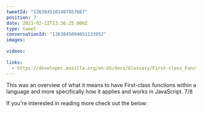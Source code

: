 ```yaml
---
tweetId: "1363845101487857667"
position: 7
date: 2021-02-22T13:36:25.000Z
type: tweet
conversationId: "1363845094651133952"
images:
  
videos:
  
links:
  - https://developer.mozilla.org/en-US/docs/Glossary/First-class_Function
---
```

This was an overview of what it means to have First-class functions within a language and more specifically how it applies and works in JavaScript. 7/8

If you're interested in reading more check out the below:


